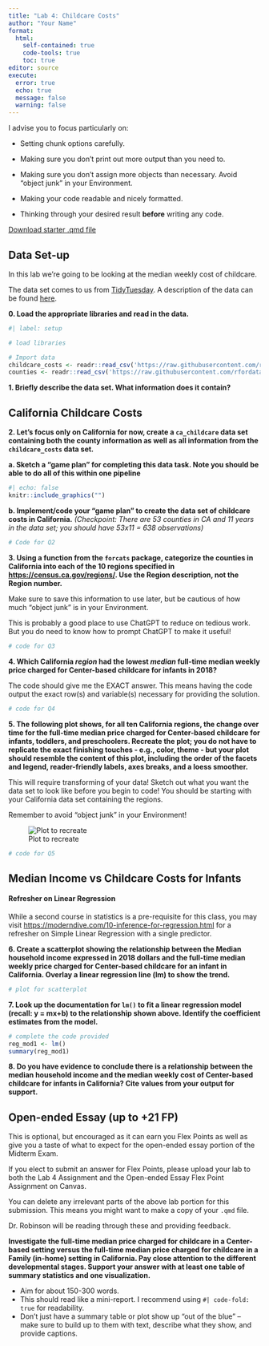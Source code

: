 ```yaml
---
title: "Lab 4: Childcare Costs"
author: "Your Name"
format: 
  html:
    self-contained: true
    code-tools: true
    toc: true
editor: source
execute: 
  error: true
  echo: true
  message: false
  warning: false
---
```


::: {.callout-tip collapse="true"}
I advise you to focus particularly on:

-   Setting chunk options carefully.

-   Making sure you don't print out more output than you need to.

-   Making sure you don't assign more objects than necessary. Avoid "object junk" in your Environment.

-   Making your code readable and nicely formatted.

-   Thinking through your desired result **before** writing any code.
:::

[Download starter .qmd file](lab4-childcare-costs.qmd)

## Data Set-up

In this lab we're going to be looking at the median weekly cost of childcare.

The data set comes to us from [TidyTuesday](https://github.com/rfordatascience/tidytuesday). A description of the data can be found [here](https://github.com/rfordatascience/tidytuesday/blob/master/data/2023/2023-05-09/readme.md).

**0. Load the appropriate libraries and read in the data.**

```r
#| label: setup

# load libraries

# Import data
childcare_costs <- readr::read_csv('https://raw.githubusercontent.com/rfordatascience/tidytuesday/master/data/2023/2023-05-09/childcare_costs.csv')
counties <- readr::read_csv('https://raw.githubusercontent.com/rfordatascience/tidytuesday/master/data/2023/2023-05-09/counties.csv')
```

**1. Briefly describe the data set. What information does it contain?**

## California Childcare Costs

**2. Let's focus only on California for now, create a `ca_childcare` data set containing both the county information as well as all information from the `childcare_costs` data set.**

**a. Sketch a "game plan" for completing this data task. Note you should be able to do all of this within one pipeline**

```r
#| echo: false
knitr::include_graphics("")
```

**b. Implement/code your "game plan" to create the data set of childcare costs in California.** *(Checkpoint: There are 53 counties in CA and 11 years in the data set; you should have 53x11 = 638 observations)*

```r
# Code for Q2
```

**3. Using a function from the `forcats` package, categorize the counties in California into each of the 10 regions specified in <https://census.ca.gov/regions/>. Use the Region description, not the Region number.** 

::: callout-tip
Make sure to save this information to use later, but be cautious of how much "object junk" is in your Environment.

This is probably a good place to use ChatGPT to reduce on tedious work. But you do need to know how to prompt ChatGPT to make it useful!
:::

```r
# code for Q3
```

**4. Which California *region* had the lowest *median* full-time median weekly price charged for Center-based childcare for infants in 2018?**

::: callout-warning
The code should give me the EXACT answer. This means having the code output the exact row(s) and variable(s) necessary for providing the solution.
:::

```r
# code for Q4
```

**5. The following plot shows, for all ten California regions, the change over time for the full-time median price charged for Center-based childcare for infants, toddlers, and preschoolers. Recreate the plot; you do not have to replicate the exact finishing touches - e.g., color, theme - but your plot should resemble the content of this plot, including the order of the facets and legend, reader-friendly labels, axes breaks, and a loess smoother.**

::: callout-tip
This will require transforming of your data! Sketch out what you want the data set to look like before you begin to code! You should be starting with your California data set containing the regions.

Remember to avoid "object junk" in your Environment!
:::

![Plot to recreate](https://github.com/earobinson95/stat331-calpoly/blob/master/lab-assignments/lab4/lab4-recreate-the-plot.png?raw=true)

```r
# code for Q5
```


## Median Income vs Childcare Costs for Infants

::: callout-tip
#### Refresher on Linear Regression

While a second course in statistics is a pre-requisite for this class, you may visit <https://moderndive.com/10-inference-for-regression.html> for a refresher on Simple Linear Regression with a single predictor.
:::

**6. Create a scatterplot showing the relationship between the Median household income expressed in 2018 dollars and the full-time median weekly price charged for Center-based childcare for an infant in California. Overlay a linear regression line (lm) to show the trend.**

```r
# plot for scatterplot
```

**7. Look up the documentation for `lm()` to fit a linear regression model (recall: y = mx+b) to the relationship shown above. Identify the coefficient estimates from the model.**

```r
# complete the code provided
reg_mod1 <- lm()
summary(reg_mod1)
```

**8. Do you have evidence to conclude there is a relationship between the median household income and the median weekly cost of Center-based childcare for infants in California? Cite values from your output for support.**


## Open-ended Essay (up to +21 FP)

This is optional, but encouraged as it can earn you Flex Points as well as give you a taste of what to expect for the open-ended essay portion of the Midterm Exam.

::: callout-caution
If you elect to submit an answer for Flex Points, please upload your lab to both the Lab 4 Assignment and the Open-ended Essay Flex Point Assignment on Canvas.

You can delete any irrelevant parts of the above lab portion for this submission. This means you might want to make a copy of your `.qmd` file.

Dr. Robinson will be reading through these and providing feedback.
:::

**Investigate the full-time median price charged for childcare in a Center-based setting versus the full-time median price charged for childcare in a Family (in-home) setting in California. Pay close attention to the different developmental stages. Support your answer with at least one table of summary statistics and one visualization.**

::: callout-tip
+ Aim for about 150-300 words.
+ This should read like a mini-report. I recommend using `#| code-fold: true` for readability.
+ Don't just have a summary table or plot show up "out of the blue" -- make sure to build up to them with text, describe what they show, and provide captions.
:::
